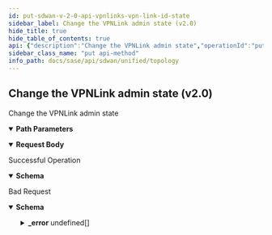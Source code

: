 ```yaml
---
id: put-sdwan-v-2-0-api-vpnlinks-vpn-link-id-state
sidebar_label: Change the VPNLink admin state (v2.0)
hide_title: true
hide_table_of_contents: true
api: {"description":"Change the VPNLink admin state","operationId":"put-sdwan-v2.0-api-vpnlinks-vpn_link_id-state","parameters":[{"description":"VPN Link Id","in":"path","name":"vpn_link_id","required":true,"schema":{"description":"Vpn Link Id","type":"string"}}],"requestBody":{"content":{"application/json":{"schema":{"properties":{"al_id":{"description":"Al Id","type":"string"},"enabled":{"description":"Enabled","type":"boolean"},"id":{"description":"Id","type":"string"}}}}}},"responses":{"200":{"content":{"application/json":{"schema":{"properties":{"al_id":{"description":"Al Id","type":"string"},"enabled":{"description":"Enabled","type":"boolean"},"id":{"description":"Id","type":"string"}}}}},"description":"Successful Operation"},"400":{"content":{"application/json":{"example":{"value":{"_error":[{"code":"VPL_NOT_FOUND"},{"code":"VPL_ACTION_INSUFFICIENT_VPE"},{"code":"INVALID_JSON_EXTRA_ATTRIBUTE"},{"code":"ANYNET_VPL_ADMINSTATE_NOT_FOUND"}]}},"schema":{"properties":{"_error":{"items":{"properties":{"code":{"type":"string"},"message":{"type":"string"}}},"type":"array"}}}}},"description":"Bad Request"}},"tags":["Topology"],"method":"put","path":"/sdwan/v2.0/api/vpnlinks/{vpn_link_id}/state","jsonRequestBodyExample":{"al_id":"string","enabled":true,"id":"string"},"info":{"contact":{},"description":"List of APIs used to manage the network topology, WAN Overlays, VPN Links, and Secure Fabric Links.","title":"Topology","version":"Latest"},"postman":{"name":"Change the VPNLink admin state (v2.0)","description":{"content":"Change the VPNLink admin state","type":"text/plain"},"url":{"path":["sdwan","v2.0","api","vpnlinks",":vpn_link_id","state"],"host":["{{baseUrl}}"],"query":[],"variable":[{"disabled":false,"description":{"content":"(Required) VPN Link Id","type":"text/plain"},"type":"any","value":"","key":"vpn_link_id"}]},"header":[{"key":"Content-Type","value":"application/json"},{"key":"Accept","value":"application/json"}],"method":"PUT","body":{"mode":"raw","raw":"\"\"","options":{"raw":{"language":"json"}}}}}
sidebar_class_name: "put api-method"
info_path: docs/sase/api/sdwan/unified/topology
---
```



## Change the VPNLink admin state (v2.0)



Change the VPNLink admin state

<details style={{"marginBottom":"1rem"}} data-collapsed={false} open={true}><summary style={{}}><strong>Path Parameters</strong></summary><div><ul><ParamsItem className={"paramsItem"} param={{"description":"VPN Link Id","in":"path","name":"vpn_link_id","required":true,"schema":{"description":"Vpn Link Id","type":"string"}}}></ParamsItem></ul></div></details><details style={{}} data-collapsed={false} open={true}><summary style={{"textAlign":"left"}}><strong>Request Body</strong></summary><div style={{"textAlign":"left","marginLeft":"1rem"}}></div><ul style={{"marginLeft":"1rem"}}><SchemaItem collapsible={false} name={"al_id"} required={false} schemaDescription={"Al Id"} schemaName={"string"} qualifierMessage={undefined}></SchemaItem><SchemaItem collapsible={false} name={"enabled"} required={false} schemaDescription={"Enabled"} schemaName={"boolean"} qualifierMessage={undefined}></SchemaItem><SchemaItem collapsible={false} name={"id"} required={false} schemaDescription={"Id"} schemaName={"string"} qualifierMessage={undefined}></SchemaItem></ul></details><div><ApiTabs><TabItem label={"200"} value={"200"}><div>

Successful Operation

</div><div><details style={{}} data-collapsed={false} open={true}><summary style={{"textAlign":"left"}}><strong>Schema</strong></summary><div style={{"textAlign":"left","marginLeft":"1rem"}}></div><ul style={{"marginLeft":"1rem"}}><SchemaItem collapsible={false} name={"al_id"} required={false} schemaDescription={"Al Id"} schemaName={"string"} qualifierMessage={undefined}></SchemaItem><SchemaItem collapsible={false} name={"enabled"} required={false} schemaDescription={"Enabled"} schemaName={"boolean"} qualifierMessage={undefined}></SchemaItem><SchemaItem collapsible={false} name={"id"} required={false} schemaDescription={"Id"} schemaName={"string"} qualifierMessage={undefined}></SchemaItem></ul></details></div></TabItem><TabItem label={"400"} value={"400"}><div>

Bad Request

</div><div><details style={{}} data-collapsed={false} open={true}><summary style={{"textAlign":"left"}}><strong>Schema</strong></summary><div style={{"textAlign":"left","marginLeft":"1rem"}}></div><ul style={{"marginLeft":"1rem"}}><SchemaItem collapsible={true} className={"schemaItem"}><details style={{}}><summary style={{}}><strong>_error</strong><span style={{"opacity":"0.6"}}> undefined[]</span></summary><div style={{"marginLeft":"1rem"}}><SchemaItem collapsible={false} name={"code"} required={false} schemaDescription={undefined} schemaName={"string"} qualifierMessage={undefined}></SchemaItem><SchemaItem collapsible={false} name={"message"} required={false} schemaDescription={undefined} schemaName={"string"} qualifierMessage={undefined}></SchemaItem></div></details></SchemaItem></ul></details></div></TabItem></ApiTabs></div>
      